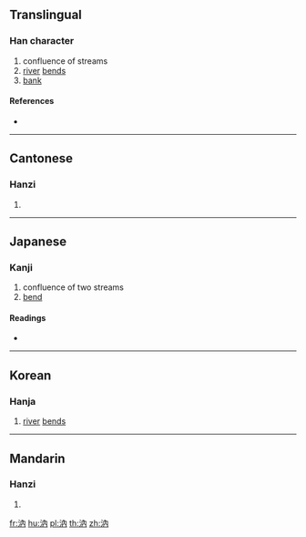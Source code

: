 ==Translingual==

===Han character===
{{Han char|rn=85|rad=水|as=04|sn=7|four=34127|canj=EOB}}

# confluence of streams
# [[river]] [[bends]]
# [[bank]]

====References====
* {{Han ref|kx=0607.150|dkj=17157|dj=1001.020|hdz=31566.010|uh=6C6D|ud=27757|bh=CB55|bd=52053}}

----

==Cantonese==

===Hanzi===
{{yue-hanzi|jyut=|y=yeui6}}

# {{defn|lang=yue|sort=水04}}

----

==Japanese==

===Kanji===
{{ja-kanji|grade=|rs=水04}}

# confluence of two streams
# [[bend]]

====Readings====
* {{ja-readings|on=[[ぜい]] (zei), [[ねい]] (nei), [[ぜつ]] (zetsu), [[ねち]] (nechi)|kun=[[ながれる]] (nagareru), [[みぎわ]] (migiwa)}}

----

==Korean==

===Hanja===
{{ko-hanja|hangeul=예|eumhun=|rv=ye|mr=ye|y=yey}}

# [[river]] [[bends]]

----

==Mandarin==

===Hanzi===
{{cmn-hanzi|pin=[[ruì]] ([[rui4]])|wg=jui<sup>4</sup>}}

# {{defn|lang=cmn|sort=水04}}

[[fr:汭]]
[[hu:汭]]
[[pl:汭]]
[[th:汭]]
[[zh:汭]]